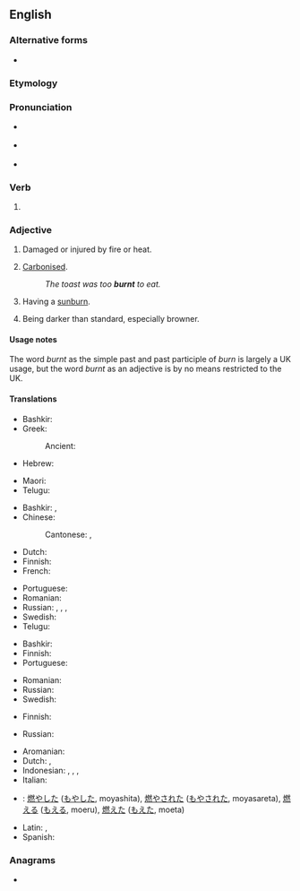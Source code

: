 ==English==

===Alternative forms===
* {{l|en|burned}}

===Etymology===
{{suffix|burn|t|lang=en}}

===Pronunciation===
* {{a|UK}} {{IPA|/ˈbɜːnt/|lang=en}}
* {{a|US}} {{IPA|/ˈbɜɹnt/|lang=en}}
* {{audio|en-us-burnt.ogg|Audio (US)|lang=en}}

===Verb===
{{head|en|verb form}}

# {{lb|en|Commonwealth|UK}} {{en-past of|burn}}

===Adjective===
{{en-adj}}
# Damaged or injured by fire or heat.
# {{lb|en|of food}} [[carbonize|Carbonised]].
#: ''The toast was too '''burnt''' to eat.''
# {{lb|en|of a person}} Having a [[sunburn]].
# {{lb|en|of a colour}} Being darker than standard, especially browner.

====Usage notes====
The word ''burnt'' as the simple past and past participle of ''burn'' is largely a UK usage, but the word ''burnt'' as an adjective is by no means restricted to the UK.

====Translations====
{{trans-top|damaged or injured by fire or heat}}
* Bashkir: {{t|ba|янған}}
* Greek:
*: Ancient: {{t|grc|καυστός}}
* Hebrew: {{t|he|שָׂרוּף|tr=sarúf}}
{{trans-mid}}
* Maori: {{t|mi|mahunu}}
* Telugu: {{t+|te|దగ్ధము}}
{{trans-bottom}}

{{trans-top|carbonized}}
* Bashkir: {{t|ba|көйгән}}, {{t|ba|янған}}
* Chinese:
*: Cantonese: {{t|yue|燶|sc=Hani}}, {{t|yue|㶶|tr=nung1|sc=Hani}}
* Dutch: {{t+|nl|verbrand}}
* Finnish: {{t+|fi|palanut}}
* French: {{t+|fr|brûlé}}
{{trans-mid}}
* Portuguese: {{t+|pt|queimado}}
* Romanian: {{t+|ro|ars}}
* Russian: {{t+|ru|горе́лый}}, {{t+|ru|жжёный}}, {{t+|ru|сгоре́вший}}, {{t+|ru|вы́жженный}} {{qualifier|scorched}}
* Swedish: {{t+|sv|bränd}}
* Telugu: {{t+|te|మాడు}}
{{trans-bottom}}

{{trans-top|sun-burned}}
* Bashkir: {{t|ba|янған}}
* Finnish: {{t+|fi|palanut}}
* Portuguese: {{t+|pt|queimado}}
{{trans-mid}}
* Romanian: {{t+|ro|ars}}
* Russian: {{t+|ru|загоре́лый}}
* Swedish: {{t+|sv|solbränd|c}}
{{trans-bottom}}

{{trans-top|browner than standard}}
* Finnish: {{t+|fi|poltettu}}
{{trans-mid}}
* Russian: {{t+|ru|подгоре́вший}}
{{trans-bottom}}

{{checktrans-top}}<!--We don't have translations of inflected forms. Does the word fit the adjective senses?-->
* Aromanian: {{t-check|rup|arsu}}
* Dutch: {{t+check|nl|verbrandde}}, {{t+check|nl|verbrand}}
* Indonesian: {{t+check|id|bakar|alt=membakar}}, {{t+check|id|bakar|alt=membakar}}, {{t+check|id|bakar|alt=dibakar}}, {{t+check|id|bakar|alt=terbakar}}
* Italian: {{t+check|it|arso}}
{{trans-mid}}
* {{ttbc|ja}}: [[燃やした]] ([[もやした]], moyashita), [[燃やされた]] ([[もやされた]], moyasareta), [[燃える]] ([[もえる]], moeru), [[燃えた]] ([[もえた]], moeta)
* Latin: {{t-check|la|ārsus}}, {{t-check|la|aestuātus}}
* Spanish: {{t+check|es|quemado}}
{{trans-bottom}}

===Anagrams===
* {{anagrams|en|a=bnrtu|Brunt|brunt}}